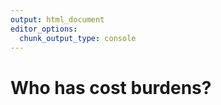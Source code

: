 ```yaml
---
output: html_document
editor_options: 
  chunk_output_type: console
---
```


# Who has cost burdens?



